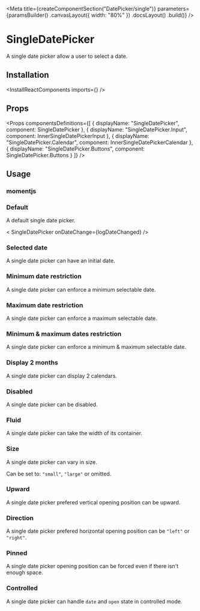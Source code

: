 
<Meta
    title={createComponentSection("DatePicker/single")}
    parameters={paramsBuilder()
        .canvasLayout({ width: "80%" })
        .docsLayout(<ReactComponentsLayout sourcePath="/packages/react-components/src/date-picker/src/single" />)
        .build()}
/>

# SingleDatePicker

A single date picker allow a user to select a date.

## Installation

<InstallReactComponents imports={<Imports />} />

## Props

<Props
    componentsDefinitions={[
        { displayName: "SingleDatePicker", component: SingleDatePicker },
        { displayName: "SingleDatePicker.Input", component: InnerSingleDatePickerInput },
        { displayName: "SingleDatePicker.Calendar", component: InnerSingleDatePickerCalendar },
        { displayName: "SingleDatePicker.Buttons", component: SingleDatePicker.Buttons }
    ]}
/>

## Usage

### momentjs

<MomentUsage />

### Default

A default single date picker.

<Preview>
    <Story name="default">
        < SingleDatePicker
            onDateChange={logDateChanged}
        />
    </Story>
</Preview>

### Selected date

A single date picker can have an initial date.

<Preview>
    <Story name="selected-date">
        <SingleDatePicker
            date={moment()}
            onDateChange={logDateChanged}
        />
    </Story>
</Preview>

### Minimum date restriction

A single date picker can enforce a minimum selectable date.

<Preview>
    <Story
        name="min date restriction"
        parameters={paramsBuilder()
            .storyValues({
                minDate: moment().subtract(2, "weeks").format("MMMM Do YYYY")
            })
            .build()}
    >
        <SingleDatePicker
            minDate={moment().subtract(2, "weeks")}
            onDateChange={logDateChanged}
        />
    </Story>
</Preview>

### Maximum date restriction

A single date picker can enforce a maximum selectable date.

<Preview>
    <Story
        name="max date restriction"
        parameters={paramsBuilder()
            .storyValues({
                maxDate: moment().add(2, "weeks").format("MMMM Do YYYY")
            })
            .build()}
    >
        <SingleDatePicker
            maxDate={moment().add(2, "weeks")}
            onDateChange={logDateChanged}
        />
    </Story>
</Preview>

### Minimum & maximum dates restriction

A single date picker can enforce a minimum & maximum selectable date.

<Preview>
    <Story
        name="min & max dates restriction"
        parameters={paramsBuilder()
            .storyValues({
                minDate: moment().subtract(2, "weeks").format("MMMM Do YYYY"),
                maxDate: moment().add(2, "weeks").format("MMMM Do YYYY")
            })
            .build()}
    >
        <SingleDatePicker
            minDate={moment().subtract(2, "weeks")}
            maxDate={moment().add(2, "weeks")}
            onDateChange={logDateChanged}
        />
    </Story>
</Preview>

### Display 2 months

A single date picker can display 2 calendars.

<Preview>
    <Story name="two months visible">
        <SingleDatePicker
            minDate={moment().subtract(2, "weeks")}
            maxDate={moment().add(2, "weeks")}
            numberOfMonths={2}
            onDateChange={logDateChanged}
        />
    </Story>
</Preview>

### Disabled

A single date picker can be disabled.

<Preview>
    <Story name="disabled">
        <SingleDatePicker
            disabled
            onDateChange={logDateChanged}
        />
    </Story>
</Preview>

### Fluid

A single date picker can take the width of its container.

<Preview>
    <Story name="fluid">
        <SingleDatePicker
            fluid
            onDateChange={logDateChanged}
        />
    </Story>
</Preview>

### Size

A single date picker can vary in size.

Can be set to: `"small"`, `"large"` or omitted.

<Preview>
    <Story name="size">
        <div className="flex items-end items-space-between">
            <SingleDatePicker size="small" fluid onDateChange={logDateChanged} />
            <SingleDatePicker fluid onDateChange={logDateChanged} />
            <SingleDatePicker size="large" fluid onDateChange={logDateChanged} />
        </div>
    </Story>
</Preview>

### Upward

A single date picker prefered vertical opening position can be upward.

<Preview>
    <Story
        name="upward"
        parameters={paramsBuilder()
            .canvasLayout({ marginTop: "400px" })
            .build()}
    >
        <SingleDatePicker
            upward
            onDatesChange={logDateChanged}
        />
    </Story>
</Preview>

### Direction

A single date picker prefered horizontal opening position can be `"left"` or `"right"`.

<Preview>
    <Story name="direction">
        <div className="flex items-space-between">
            <SingleDatePicker
                direction="left"
                onDatesChange={logDateChanged}
            />
            <SingleDatePicker
                direction="right"
                onDatesChange={logDateChanged}
            />
        </div>
    </Story>
</Preview>

### Pinned

A single date picker opening position can be forced even if there isn't enough space.

<Preview>
    <Story name="pinned">
        <SingleDatePicker
            pinned
            upward={false}
            onDatesChange={logDateChanged}
        />
    </Story>
</Preview>

### Controlled

A single date picker can handle `date` and `open` state in controlled mode.

<FilePreview filePath="/date-picker/stories/single-date-picker/controlled-single-date-picker">
    <ControlledSingleDatePicker
        date={moment()}
        onDateChange={logDateChanged}
    />
</FilePreview>


